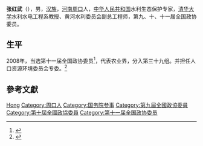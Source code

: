 '''张红武'''（{{bd|1958年|2月|}}），男，[[汉族|汉族]]，[[河南|河南]][[周口|周口]]人，[[中华人民共和国|中华人民共和国]]水利生态保护专家，[[清华大学|清华大学]]水利水电工程系教授、黄河水利委员会副总工程师，第九、十、十一届全国政协委员。

== 生平 ==
2008年，当选第十一届全国政协委员<ref>{{cite news|title=第十一届全国政协委员名单|url=http://www.indaa.com.cn/zt/2009qglh/zxzs/200903/t20090303_127573.html|accessdate=2013-04-09|newspaper=新华社北京1月25日电 中国人民政治协商会议第十一届全国委员会委员名单(共2237人，2008年1月25日政协第十届全国委员会常务委员会第二十次会议通过)|date=2008年1月25日|deadurl=yes|archiveurl=https://web.archive.org/web/20130928014403/http://www.indaa.com.cn/zt/2009qglh/zxzs/200903/t20090303_127573.html|archivedate=2013年9月28日|df=}}</ref>，代表农业界，分入第三十九组。并担任人口资源环境委员会专委。<ref>{{cite news|title=全国政协信息-张红武|url=http://www.cppcc.gov.cn/CMS/wylibary/showJcwyxtInfoWylibary.action?tabJcwyxt.guid=11W0021980&wytype=wjwy|accessdate=2013-04-11|newspaper=全国政协委员会|archive-date=2019-08-04|archive-url=https://web.archive.org/web/20190804131111/http://www.cppcc.gov.cn/CMS/wylibary/showJcwyxtInfoWylibary.action?tabJcwyxt.guid=11W0021980&wytype=wjwy|dead-url=no}}</ref>

== 參考文獻 ==
{{reflist}}

{{中国政治人物小作品}}
{{国务院参事}}

{{Authority control}}
{{DEFAULTSORT:Zhang张}}
[[Category:张姓|Hong]]
[[Category:周口人|Category:周口人]]
[[Category:国务院参事|Category:国务院参事]]
[[Category:第九屆全國政協委員|Category:第九屆全國政協委員]]
[[Category:第十屆全國政協委員|Category:第十屆全國政協委員]]
[[Category:第十一届全国政协委员|Category:第十一届全国政协委员]]
